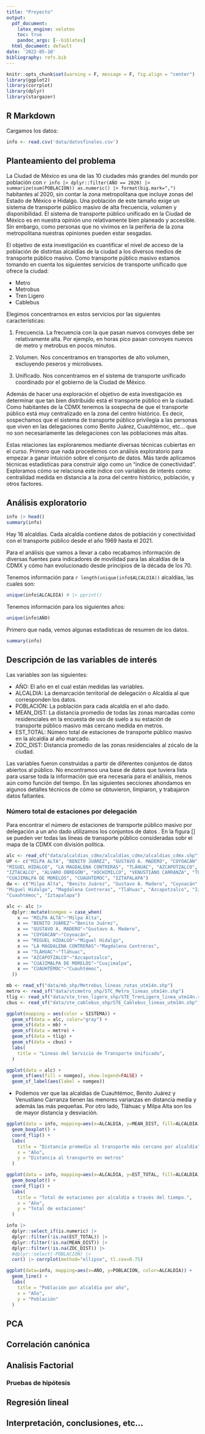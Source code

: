 ---
title: "Proyecto"
output:
  pdf_document:
    latex_engine: xelatex
    toc: true
    pandoc_args: [--biblatex]
  html_document: default
date: '2022-05-10'
bibliography: refs.bib
---

```{r setup, include=FALSE}
knitr::opts_chunk$set(warning = F, message = F, fig.align = "center")
library(ggplot2)
library(corrplot)
library(dplyr)
library(stargazer)
```

## R Markdown

Cargamos los datos:

```{r}
info <- read.csv('data/datosfinales.csv')
```

## Planteamiento del problema

La Ciudad de México es una de las 10 ciudades más grandes del mundo por
población con `r info |> dplyr::filter(AÑO == 2020) |> summarize(sum(POBLACION))
as.numeric() |> format(big.mark=",")` habitantes al 2020, sin contar la zona
metropolitana que incluye zonas del Estado de México e Hidalgo.  Una población
de este tamaño exige un sistema de transporte público masivo de alta frecuencia,
volumen y disponibilidad. El sistema de transporte público unificado en la
Ciudad de México es en nuestra opinión uno relativamente bien planeado y
accesible. Sin embargo, como personas que no vivimos en la periferia de la zona
metropolitana nuestras opiniones pueden estar sesgadas.

El objetivo de esta investigación es cuantificar el nivel de acceso de la
población de distintas alcaldías de la ciudad a los diversos medios de
transporte público masivo. Como transporte público masivo estamos tomando en
cuenta los siguientes servicios de transporte unificado que ofrece la ciudad:

- Metro
- Metrobus
- Tren Ligero
- Cablebus

Elegimos concentrarnos en estos servicios por las siguientes características:

1. Frecuencia. La frecuencia con la que pasan nuevos convoyes debe ser
  relativamente alta. Por ejemplo, en horas pico pasan convoyes nuevos de metro y
  metrobus en pocos minutos.

2. Volumen. Nos concentramos en transportes de alto volumen, excluyendo peseros y microbuses.

3. Unificado. Nos concentramos en el sistema de transporte unificado coordinado
  por el gobierno de la Ciudad de México.

Además de hacer una exploración el objetivo de esta investigación es determinar
que tan bien distribuido está el transporte público en la ciudad. Como
habitantes de la CDMX tenemos la sospecha de que el transporte público está muy
centralizado en la zona del centro histórico. Es decir, sospechamos que el
sistema de transporte público privilegia a las personas que viven en las
delegaciones como Benito Juárez, Cuauhtémoc, etc... que no son necesariamente
las delegaciones con las poblaciones más altas.

Estas relaciones las exploraremos mediante diversas técnicas cubiertas en el
curso. Primero que nada procedemos con análisis exploratorio para empezar a
ganar intuición sobre el conjunto de datos. Más tarde aplicamos técnicas
estadísticas para construir algo como un "índice de conectividad". Exploramos
cómo se relaciona este índice con variables de interés como: centralidad medida
en distancia a la zona del centro histórico, población, y otros factores.

## Análisis exploratorio

```{R}
info |> head()
summary(info)
```

Hay 16 alcaldías. Cada alcaldía contiene datos de población y conectividad con
el transporte público desde el año 1969 hasta el 2021.

Para el análisis que vamos a llevar a cabo recabamos información de diversas
fuentes para indicadores de movilidad para las alcaldías de la CDMX y cómo han
evolucionado desde principios de la década de los 70.

Tenemos información para `r length(unique(info$ALCALDIA))` alcaldías, las cuales
son:
```{R}
unique(info$ALCALDIA) # |> pprint()
```

Tenemos información para los siguientes años:
```{R}
unique(info$AÑO)
```

Primero que nada, vemos algunas estadísticas de resumen de los datos.

```{R}
summary(info)
```

## Descripción de las variables de interés
Las variables son las siguientes:

- AÑO: El año en el cual están medidas las variables.
- ALCALDIA: La demarcación territorial de delegación o Alcaldía al que
  corresponden los datos.
- POBLACIÓN: La población para cada alcaldía en el año dado.
- MEAN_DIST: La distancia promedio de todas las zonas marcadas como
  residenciales en la encuesta de uso de suelo a su estación de transporte público
  masivo más cercano medida en metros.
- EST_TOTAL: Número total de estaciones de transporte público masivo en la
  alcaldía al año marcado.
- ZOC_DIST: Distancia promedio de las zonas residenciales al zócalo de la
  ciudad.

Las variables fueron construidas a partir de diferentes conjuntos de datos
abiertos al público. No encontramos una base de datos que tuviera lista para
usarse toda la información que era necesaria para el análisis, menos aún como
función del tiempo. En las siguientes secciones ahondamos en algunos detalles
técnicos de cómo se obtuvieron, limpiaron, y trabajaron datos faltantes. 

### Número total de estaciones por delegación
Para encontrar el número de estaciones de transporte público masivo por
delegación a un año dado utilizamos los conjuntos de datos \cite{metrobus,
metro, corredorverde}. En la figura [] se pueden ver todas las líneas de transporte público consideradas sobr el mapa de la CDMX con división política. 

```{R, echo=FALSE}
alc <- read_sf("data/alcaldias_cdmx/alcaldías_cdmx/alcaldias_cdmx.shp")
UP <- c("MILPA ALTA", "BENITO JUÁREZ", "GUSTAVO A. MADERO", "COYOACÁN",
"MIGUEL HIDALGO", "LA MAGDALENA CONTRERAS", "TLÁHUAC", "AZCAPOTZALCO",
"IZTACALCO", "ÁLVARO OBREGÓN", "XOCHIMILCO", "VENUSTIANO CARRANZA", "TLALPAN",
"CUAJIMALPA DE MORELOS", "CUAUHTÉMOC", "IZTAPALAPA")
dw <- c("Milpa Alta", "Benito Juárez", "Gustavo A. Madero", "Coyoacán",
"Miguel Hidalgo", "Magdalena Contreras", "Tláhuac", "Azcapotzalco", "Iztacalco", "Álvaro Obregón", "Xochimilco", "Venustiano Carranza", "Tlalpan", "Cuajimalpa",
"Cuauhtémoc", "Iztapalapa")

alc <- alc |>
  dplyr::mutate(nomgeo = case_when(
    x == "MILPA ALTA"~"Milpa Alta",
    x == "BENITO JUÁREZ"~"Benito Juárez",
    x == "GUSTAVO A. MADERO"~"Gustavo A. Madero",
    x == "COYOACÁN"~"Coyoacán",
    x == "MIGUEL HIDALGO"~"Miguel Hidalgo",
    x == "LA MAGDALENA CONTRERAS"~"Magdalena Contreras",
    x == "TLÁHUAC"~"Tláhuac",
    x == "AZCAPOTZALCO"~"Azcapotzalco",
    x == "CUAJIMALPA DE MORELOS"~"Cuajimalpa",
    x == "CUAUHTÉMOC"~"Cuauhtémoc", 
  ))
```

```{R, echo=FALSE}
mb <- read_sf("data/mb_shp/Metrobus_lineas_rutas_utm14n.shp")
metro <- read_sf("data/stcmetro_shp/STC_Metro_lineas_utm14n.shp")
tlig <- read_sf("data/ste_tren_ligero_shp/STE_TrenLigero_linea_utm14n.shp")
cbus <- read_sf("data/ste_cablebus_shp/STE_Cablebus_lineas_utm14n.shp")

ggplot(mapping = aes(color = SISTEMA)) +
  geom_sf(data = alc, color="gray") +
  geom_sf(data = mb) +
  geom_sf(data = metro) +
  geom_sf(data = tlig) +
  geom_sf(data = cbus) +
  labs(
    title = "Lineas del Servicio de Transporte Unificado",
  )
```

```{R, echo=FALSE}
ggplot(data = alc) +
  geom_sf(aes(fill = nomgeo), show.legend=FALSE) +
  geom_sf_label(aes(label = nomgeo))
```

* Podemos ver que las alcaldías de Cuauhtémoc, Benito Juárez y Venustiano Carranza tienen las menores varianzas en distancia media y además las más pequeñas. Por otro lado, Tláhuac y Milpa Alta son los de mayor distancia y desviación.
```{R, echo=FALSE}
ggplot(data = info, mapping=aes(x=ALCALDIA, y=MEAN_DIST, fill=ALCALDIA)) +
  geom_boxplot() + 
  coord_flip() + 
  labs(
    title = "Distancia promedio al transporte más cercano por alcaldía",
    x = "Año",
    y = "Distancia al transporte en metros"
  )
```

```{R, echo=FALSE}
ggplot(data = info, mapping=aes(x=ALCALDIA, y=EST_TOTAL, fill=ALCALDIA)) +
  geom_boxplot() + 
  coord_flip() + 
  labs(
    title = "Total de estaciones por alcaldía a través del tiempo.",
    x = "Año",
    y = "Total de estaciones"
  )
```

```{R, echo=FALSE}
info |>
  dplyr::select_if(is.numeric) |>
  dplyr::filter(!is.na(EST_TOTAL)) |>
  dplyr::filter(!is.na(MEAN_DIST)) |>
  dplyr::filter(!is.na(ZOC_DIST)) |>
  #dplyr::select(-POBLACION) |>
  cor() |> corrplot(method="ellipse", tl.cex=0.75)
```

```{r, echo=FALSE}
ggplot(data=info, mapping=aes(x=AÑO, y=POBLACION, color=ALCALDIA)) +
  geom_line() + 
  labs(
    title = "Población por alcaldía por año",
    x = "Año",
    y = "Población"
  )
```


## PCA

## Correlación canónica

## Analisis Factorial

### Pruebas de hipótesis

## Regresión lineal

## Interpretación, conclusiones, etc...
